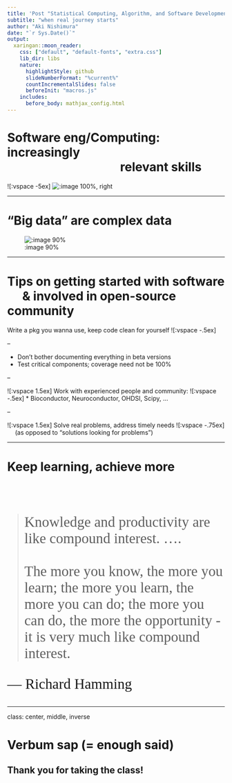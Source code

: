 ```yaml
---
title: 'Post "Statistical Computing, Algorithm, and Software Development" World'
subtitle: "when real journey starts"
author: "Aki Nishimura"
date: "`r Sys.Date()`"
output:
  xaringan::moon_reader:
    css: ["default", "default-fonts", "extra.css"]
    lib_dir: libs
    nature:
      highlightStyle: github
      slideNumberFormat: "%current%"
      countIncrementalSlides: false
      beforeInit: "macros.js"
    includes:
      before_body: mathjax_config.html
---
```


# Software eng/Computing: increasingly<br> $\hspace{8em}$ relevant skills

![:vspace -5ex]
![:image 100%, right](figure/stats_software_computing_triad.png)

---

# "Big data" are complex data

![:image 90%](figure/data_size_vs_complexity.png)

---

# Tips on getting started with software<br>&emsp; & involved in open-source community

Write a pkg you wanna use, keep code clean for yourself
![:vspace -.5ex]

--

* Don't bother documenting everything in beta versions
* Test critical components; coverage need not be 100%

--

![:vspace 1.5ex]
Work with experienced people and community:
![:vspace -.5ex]
* Bioconductor, Neuroconductor, OHDSI, Scipy, ...

--

![:vspace 1.5ex]
Solve real problems, address timely needs
![:vspace -.75ex]
&emsp; (as opposed to "solutions looking for problems")

---

# Keep learning, achieve more

<blockquote>
<p style="margin-top:6ex; font-size:25pt; font-family:garamond; font-style:normal;">
Knowledge and productivity are like compound interest. ....
<br>
<br>
The more you know, the more you learn; the more you learn, the more you can do; the more you can do, the more the opportunity - it is very much like compound interest.
</p>
</blockquote>

<p style="margin-top:1ex; font-size:25pt; font-family:'Times New Roman';", class="right"> &mdash; Richard Hamming </p>

---
class: center, middle, inverse

# Verbum sap (= enough said)

## Thank you for taking the class!